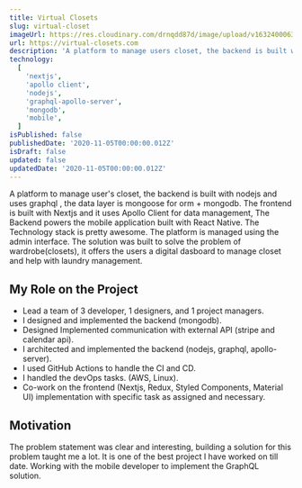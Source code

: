 ```yaml
---
title: Virtual Closets
slug: virtual-closet
imageUrl: https://res.cloudinary.com/drnqdd87d/image/upload/v1632400063/Personal/virtual-closet_ywlw1t.png
url: https://virtual-closets.com
description: 'A platform to manage users closet, the backend is built with nodejs and graphql , the data layer is mongoose + mongodb. The frontend is built with Nextjs and it uses Apollo Client for data management, The Backend powers the mobile application built with React Native. The Technology stack is pretty awesome. The platform is managed using the admin interface. The solution was built to solve the problem of wardrobe(closets), it offers the users a digital dasboard to manage closet and help with laundry management.'
technology:
  [
    'nextjs',
    'apollo client',
    'nodejs',
    'graphql-apollo-server',
    'mongodb',
    'mobile',
  ]
isPublished: false
publishedDate: '2020-11-05T00:00:00.012Z'
isDraft: false
updated: false
updatedDate: '2020-11-05T00:00:00.012Z'
---
```


<!-- # Virtual Closet -->

A platform to manage user's closet, the backend is built with nodejs and uses graphql ,
the data layer is mongoose for orm + mongodb. The frontend is built
with Nextjs and it uses Apollo Client for data management, The Backend powers
the mobile application built with React Native. The Technology stack is pretty awesome.
The platform is managed using the admin interface. The solution was built to solve the
problem of wardrobe(closets), it offers the users a digital dasboard to manage closet and help with laundry management.

## My Role on the Project

- Lead a team of 3 developer, 1 designers, and 1 project managers.
- I designed and implemented the backend (mongodb).
- Designed Implemented communication with external API (stripe and calendar api).
- I architected and implemented the backend (nodejs, graphql, apollo-server).
- I used GitHub Actions to handle the CI and CD.
- I handled the devOps tasks. (AWS, Linux).
- Co-work on the frontend (Nextjs, Redux, Styled Components, Material UI) implementation with specific task as assigned and necessary.

## Motivation

The problem statement was clear and interesting, building a solution for this problem taught me a lot. It is one of the best project I have worked on till date. Working with the mobile developer to implement the GraphQL solution.
